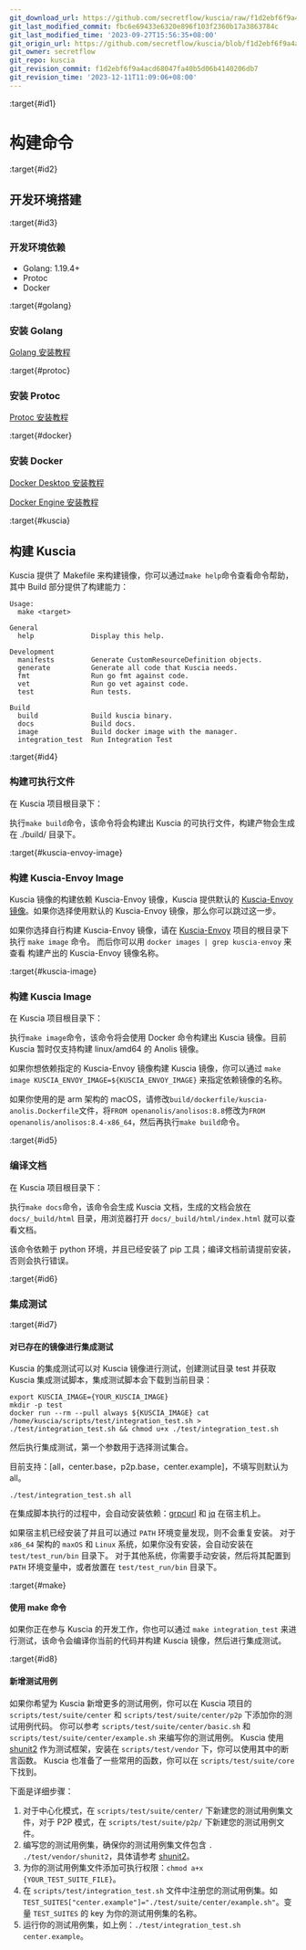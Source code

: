 ```yaml
---
git_download_url: https://github.com/secretflow/kuscia/raw/f1d2ebf6f9a4acd68047fa40b5d06b4140206db7/docs/development/build_kuscia_cn.md
git_last_modified_commit: fbc6e69433e6320e896f103f2360b17a3863784c
git_last_modified_time: '2023-09-27T15:56:35+08:00'
git_origin_url: https://github.com/secretflow/kuscia/blob/f1d2ebf6f9a4acd68047fa40b5d06b4140206db7/docs/development/build_kuscia_cn.md
git_owner: secretflow
git_repo: kuscia
git_revision_commit: f1d2ebf6f9a4acd68047fa40b5d06b4140206db7
git_revision_time: '2023-12-11T11:09:06+08:00'
---
```


:target{#id1}

# 构建命令

:target{#id2}

## 开发环境搭建

:target{#id3}

### 开发环境依赖

- Golang: 1.19.4+
- Protoc
- Docker

:target{#golang}

### 安装 Golang

[Golang 安装教程](https://go.dev/doc/install)

:target{#protoc}

### 安装 Protoc

[Protoc 安装教程](https://github.com/protocolbuffers/protobuf)

:target{#docker}

### 安装 Docker

[Docker Desktop 安装教程](https://docs.docker.com/desktop/)

[Docker Engine 安装教程](https://docs.docker.com/engine/install/)

:target{#kuscia}

## 构建 Kuscia

Kuscia 提供了 Makefile 来构建镜像，你可以通过`make help`命令查看命令帮助，其中 Build 部分提供了构建能力：

```shell
Usage:
  make <target>

General
  help              Display this help.

Development
  manifests         Generate CustomResourceDefinition objects.
  generate          Generate all code that Kuscia needs.
  fmt               Run go fmt against code.
  vet               Run go vet against code.
  test              Run tests.

Build
  build             Build kuscia binary.
  docs              Build docs.
  image             Build docker image with the manager.
  integration_test  Run Integration Test
```

:target{#id4}

### 构建可执行文件

在 Kuscia 项目根目录下：

执行`make build`命令，该命令将会构建出 Kuscia 的可执行文件，构建产物会生成在 ./build/ 目录下。

:target{#kuscia-envoy-image}

### 构建 Kuscia-Envoy Image

Kuscia 镜像的构建依赖 Kuscia-Envoy 镜像，Kuscia 提供默认的 [Kuscia-Envoy 镜像](https://hub.docker.com/r/secretflow/kuscia-envoy/tags)。如果你选择使用默认的 Kuscia-Envoy 镜像，那么你可以跳过这一步。

如果你选择自行构建 Kuscia-Envoy 镜像，请在 [Kuscia-Envoy](https://github.com/secretflow/kuscia-envoy) 项目的根目录下执行 `make image` 命令。 而后你可以用 `docker images | grep kuscia-envoy` 来查看
构建产出的 Kuscia-Envoy 镜像名称。

:target{#kuscia-image}

### 构建 Kuscia Image

在 Kuscia 项目根目录下：

执行`make image`命令，该命令将会使用 Docker 命令构建出 Kuscia 镜像。目前 Kuscia 暂时仅支持构建 linux/amd64 的 Anolis 镜像。

如果你想依赖指定的 Kuscia-Envoy 镜像构建 Kuscia 镜像，你可以通过 `make image KUSCIA_ENVOY_IMAGE=${KUSCIA_ENVOY_IMAGE}` 来指定依赖镜像的名称。

如果你使用的是 arm 架构的 macOS，请修改`build/dockerfile/kuscia-anolis.Dockerfile`文件，将`FROM openanolis/anolisos:8.8`修改为`FROM openanolis/anolisos:8.4-x86_64`，然后再执行`make build`命令。

:target{#id5}

### 编译文档

在 Kuscia 项目根目录下：

执行`make docs`命令，该命令会生成 Kuscia 文档，生成的文档会放在 `docs/_build/html` 目录，用浏览器打开 `docs/_build/html/index.html` 就可以查看文档。

该命令依赖于 python 环境，并且已经安装了 pip 工具；编译文档前请提前安装，否则会执行错误。

:target{#id6}

### 集成测试

:target{#id7}

#### 对已存在的镜像进行集成测试

Kuscia 的集成测试可以对 Kuscia 镜像进行测试，创建测试目录 test 并获取 Kuscia 集成测试脚本，集成测试脚本会下载到当前目录：

```shell
export KUSCIA_IMAGE={YOUR_KUSCIA_IMAGE}
mkdir -p test
docker run --rm --pull always ${KUSCIA_IMAGE} cat /home/kuscia/scripts/test/integration_test.sh > ./test/integration_test.sh && chmod u+x ./test/integration_test.sh
```

然后执行集成测试，第一个参数用于选择测试集合。

目前支持：\[all，center.base，p2p.base，center.example]，不填写则默认为 all。

```shell
./test/integration_test.sh all
```

在集成脚本执行的过程中，会自动安装依赖：[grpcurl](https://github.com/fullstorydev/grpcurl/releases) 和 [jq](https://jqlang.github.io/jq/download/) 在宿主机上。

如果宿主机已经安装了并且可以通过 `PATH` 环境变量发现，则不会重复安装。 对于 `x86_64` 架构的 `maxOS` 和 `Linux` 系统，如果你没有安装，会自动安装在 `test/test_run/bin` 目录下。
对于其他系统，你需要手动安装，然后将其配置到 `PATH` 环境变量中，或者放置在 `test/test_run/bin` 目录下。

:target{#make}

#### 使用 make 命令

如果你正在参与 Kuscia 的开发工作，你也可以通过 `make integration_test` 来进行测试，该命令会编译你当前的代码并构建 Kuscia 镜像，然后进行集成测试。

:target{#id8}

#### 新增测试用例

如果你希望为 Kuscia 新增更多的测试用例，你可以在 Kuscia 项目的 `scripts/test/suite/center` 和 `scripts/test/suite/center/p2p` 下添加你的测试用例代码。
你可以参考 `scripts/test/suite/center/basic.sh` 和 `scripts/test/suite/center/example.sh` 来编写你的测试用例。
Kuscia 使用 [shunit2](https://github.com/kward/shunit2) 作为测试框架，安装在 `scripts/test/vendor` 下，你可以使用其中的断言函数。
Kuscia 也准备了一些常用的函数，你可以在 `scripts/test/suite/core` 下找到。

下面是详细步骤：

1. 对于中心化模式，在 `scripts/test/suite/center/` 下新建您的测试用例集文件，对于 P2P 模式，在 `scripts/test/suite/p2p/` 下新建您的测试用例文件。
2. 编写您的测试用例集，确保你的测试用例集文件包含 `. ./test/vendor/shunit2`，具体请参考 [shunit2](https://github.com/kward/shunit2)。
3. 为你的测试用例集文件添加可执行权限：`chmod a+x {YOUR_TEST_SUITE_FILE}`。
4. 在 `scripts/test/integration_test.sh` 文件中注册您的测试用例集。如 `TEST_SUITES["center.example"]="./test/suite/center/example.sh"`。变量 `TEST_SUITES` 的 key 为你的测试用例集的名称。
5. 运行你的测试用例集，如上例：`./test/integration_test.sh center.example`。
